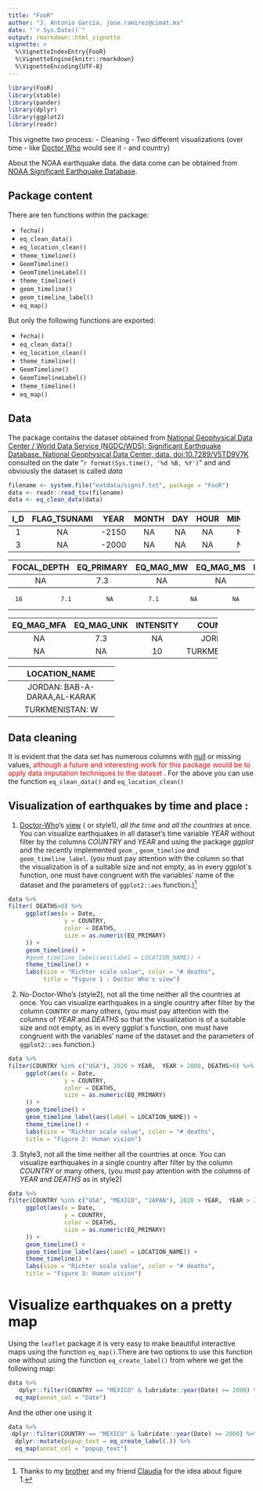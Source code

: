```yaml
---
title: "FooR"
author: "J. Antonio García, jose.ramirez@cimat.mx"
date: "`r Sys.Date()`"
output: rmarkdown::html_vignette
vignette: >
  %\VignetteIndexEntry{FooR}
  %\VignetteEngine{knitr::rmarkdown}
  %\VignetteEncoding{UTF-8}
---
```




```r
library(FooR)
library(xtable)
library(pander)
library(dplyr)
library(ggplot2)
library(readr)
```

This vignette two process:
  - Cleaning 
  - Two different visualizations (over time - like [Doctor Who](https://en.wikipedia.org/wiki/Doctor_Who) would see it - and country)
  
  About the NOAA earthquake data. the data come can be obtained from [NOAA Significant Earthquake Database](https://www.ngdc.noaa.gov/nndc/struts/form?t=101650&s=1&d=1).

## Package content

There are ten functions within the package:

- `fecha()`
- `eq_clean_data()`
- `eq_location_clean()`
- `theme_timeline()`
- `GeomTimeline()`
- `GeomTimelineLabel()`
- `theme_timeline()`
- `geom_timeline()`
- `geom_timeline_label()`
- `eq_map()`

But only the following functions are exported:

- `fecha()`
- `eq_clean_data()`
- `eq_location_clean()`
- `theme_timeline()`
- `GeomTimeline()`
- `GeomTimelineLabel()`
- `theme_timeline()`
- `eq_map()`


## Data
The package contains the dataset obtained from [National Geophysical Data Center / World Data Service (NGDC/WDS): Significant Earthquake Database. National Geophysical Data Center, data. doi:10.7289/V5TD9V7K](https://www.ngdc.noaa.gov/nndc/struts/form?t=101650&s=1&d=1) consulted on the date "`r format(Sys.time(), '%d %B, %Y')`" and and obviously the dataset is called *data*


```r
filename <- system.file("extdata/signif.txt", package = "FooR")
data <- readr::read_tsv(filename)
data <- eq_clean_data(data)
```

 
 -------------------------------------------------------------------
  I_D   FLAG_TSUNAMI   YEAR    MONTH   DAY   HOUR   MINUTE   SECOND 
 ----- -------------- ------- ------- ----- ------ -------- --------
   1         NA        -2150    NA     NA     NA      NA            
 
   3         NA        -2000    NA     NA     NA      NA       NA   
 
 --------------------------------------------------------------------------
  FOCAL_DEPTH   EQ_PRIMARY   EQ_MAG_MW   EQ_MAG_MS   EQ_MAG_MB   EQ_MAG_ML 
 ------------- ------------ ----------- ----------- ----------- -----------
      NA           7.3          NA          NA          NA          NA     
 
      18           7.1          NA          7.1         NA          NA     
 --------------------------------------------------------------------------
 
  
 ------------------------------------------------------------
  EQ_MAG_MFA   EQ_MAG_UNK   INTENSITY     COUNTRY      STATE 
 ------------ ------------ ----------- -------------- -------
      NA          7.3          NA          JORDAN       NA   
 
      NA           NA          10       TURKMENISTAN    NA   
 ------------------------------------------------------------
 
 
  
 ------------------------------
         LOCATION_NAME         
 ------------------------------
  JORDAN: BAB-A-DARAA,AL-KARAK 
 
        TURKMENISTAN: W        
 ------------------------------

## Data cleaning

It is evident that the data set has numerous columns with  [null](https://en.wikipedia.org/wiki/Null_(SQL)) or missing values, <span style="color:RED"> although a future and interesting work for this package would be to apply data imputation techniques to the dataset </span>. For the above you can use the function `eq_clean_data()` and `eq_location_clean()`


## Visualization of earthquakes by time and place :

  1. [Doctor-Who](https://en.wikipedia.org/wiki/Doctor_Who)'s [view](https://en.oxforddictionaries.com/definition/view) ( or style1),          *_all the time_* and _*all the countries*_ at once.
     You can visualize earthquakes in all dataset's time variable *YEAR* without 
     filter by the columns *COUNTRY* and *YEAR* and using the package *ggplot* and        the recently implemented `geom_`, `geom_timeline`  and `geom_timeline_label`.        (you must pay attention with the column so that the visualization is of      a       suitable size and not empty, as in every ggplot´s function, one must have            congruent with the variables' name of the dataset  and the parameters of             `ggplot2::aes` function.)[^1] 

```r
data %>%
filter( DEATHS>0) %>%
     ggplot(aes(x = Date,
                y = COUNTRY,
                color = DEATHS,
                size = as.numeric(EQ_PRIMARY)
     )) +
     geom_timeline() +
     #geom_timeline_label(aes(label = LOCATION_NAME)) +
     theme_timeline() +
     labs(size = "Richter scale value", color = "# deaths",
          title = "Figure 1 : Doctor Who's view")
```


  2. No-Doctor-Who's (style2), not all the time neither all the countries at once.
     You can visualize earthquakes in a single country after 
     filter by the column `COUNTRY` or many others, (you must pay       attention with the columns of _YEAR_ and _DEATHS_ so that the visualization is       of a suitable size and not empty, as in every ggplot´s function, one must have      congruent with the variables' name of the dataset  and the parameters of             `ggplot2::aes` function.) 
     
```r
data %>%
filter(COUNTRY %in% c("USA"), 2020 > YEAR,  YEAR > 2000, DEATHS>0) %>%
     ggplot(aes(x = Date,
                y = COUNTRY,
                color = DEATHS,
                size = as.numeric(EQ_PRIMARY)
     )) +
     geom_timeline() +
     geom_timeline_label(aes(label = LOCATION_NAME)) +
     theme_timeline() +
     labs(size = "Richter scale value", color = "# deaths",
     title = "Figure 2: Human vision")
```

  3. Style3, not all the time neither all the countries at once.
     You can visualize earthquakes in a single country after 
     filter by the column *COUNTRY* or many others, (you must pay 
     attention with the columns of _YEAR_ and _DEATHS_ as in style2)
     
```r
data %>%
filter(COUNTRY %in% c("USA", "MEXICO", "JAPAN"), 2020 > YEAR,  YEAR > 2000, DEATHS>0) %>%
     ggplot(aes(x = Date,
                y = COUNTRY,
                color = DEATHS,
                size = as.numeric(EQ_PRIMARY)
     )) +
     geom_timeline() +
     geom_timeline_label(aes(label = LOCATION_NAME)) +
     theme_timeline() +
     labs(size = "Richter scale value", color = "# deaths",
     title = "Figure 3: Human vision")
```

# Visualize earthquakes on a pretty map

Using the `leaflet` package it is very easy to make beautiful interactive maps using the function `eq_map()`.There are two options to use this function one without using the function `eq_create_label()` from where we get the following map:

```r
data %>% 
   dplyr::filter(COUNTRY == "MEXICO" & lubridate::year(Date) >= 2000) %>% 
  eq_map(annot_col = "Date")
```

And the other one using it

```r
data %>%
 dplyr::filter(COUNTRY == "MEXICO" & lubridate::year(Date) >= 2000) %>% 
  dplyr::mutate(popup_text = eq_create_label(.)) %>% 
  eq_map(annot_col = "popup_text")
```

[^1]: Thanks to my [brother](https://www.facebook.com/lucaridavidmisticmaster) and my friend [Claudia](https://www.facebook.com/Ayla.occord?pnref=friends.search) for the idea about figure 1.
